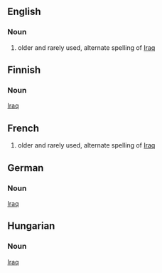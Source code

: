 ==English==
===Noun===
#older and rarely used, alternate spelling of [[Iraq]]
==Finnish==
===Noun===
[[Iraq]]
==French==
#older and rarely used, alternate spelling of [[Iraq]]
==German==
===Noun===
[[Iraq]]
==Hungarian==
===Noun===
[[Iraq]]